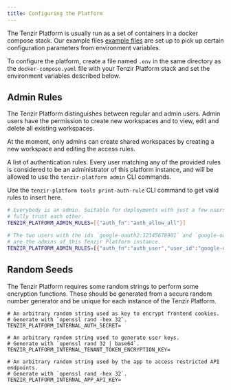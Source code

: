 ```yaml
---
title: Configuring the Platform
---
```


The Tenzir Platform is usually run as a set of containers in a docker compose
stack. Our example files [example files](https://github.com/tenzir/platform/tree/main/examples)
are set up to pick up certain configuration parameters from environment variables.

To configure the platform, create a file named `.env` in the same directory
as the `docker-compose.yaml` file with your Tenzir Platform stack and set
the environment variables described below.

## Admin Rules

The Tenzir Platform distinguishes between regular and admin users.
Admin users have the permission to create new workspaces and to view, edit and
delete all existing workspaces.

At the moment, only admins can create shared workspaces by creating a new
workspace and editing the access rules.

A list of authentication rules. Every user matching any of the provided rules
is considered to be an administrator of this platform instance, and will
be allowed to use the `tenzir-platform admin` CLI commands.

Use the `tenzir-platform tools print-auth-rule` CLI command to
get valid rules to insert here.

```sh
# Everybody is an admin. Suitable for deployments with just a few users who
# fully trust each other.
TENZIR_PLATFORM_ADMIN_RULES=[{"auth_fn":"auth_allow_all"}]

# The two users with the ids `google-oauth2:12345678901` and `google-oauth2:12345678902`
# are the admins of this Tenzir Platform instance.
TENZIR_PLATFORM_ADMIN_RULES=[{"auth_fn":"auth_user","user_id":"google-oauth2:12345678901"}, {"auth_fn":"auth_user","user_id":"google-oauth2:12345678902"}]
```

## Random Seeds

The Tenzir Platform requires some random strings to perform some encryption
functions. These should be generated from a secure random number generator and
be unique for each instance of the Tenzir Platform.

```
# An arbitrary random string used as key to encrypt frontend cookies.
# Generate with `openssl rand -hex 32`.
TENZIR_PLATFORM_INTERNAL_AUTH_SECRET=

# An arbitrary random string used to generate user keys.
# Generate with `openssl rand 32 | base64`.
TENZIR_PLATFORM_INTERNAL_TENANT_TOKEN_ENCRYPTION_KEY=

# An arbitrary random string used by the app to access restricted API endpoints.
# Generate with `openssl rand -hex 32`.
TENZIR_PLATFORM_INTERNAL_APP_API_KEY=
```
